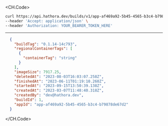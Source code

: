 
<CH.Code>
```bash Example Request
curl https://api.hathora.dev/builds/v1/app-af469a92-5b45-4565-b3c4-b79878de67d2/info/1 \
--header 'Accept: application/json' \
--header 'Authorization: YOUR_BEARER_TOKEN_HERE'
```
---

```json Example Response
  {
    "buildTag": "0.1.14-14c793",
    "regionalContainerTags": [
      {
        "containerTag": "string"
      }
    ],
    "imageSize": 7917.25,
    "deletedAt": "2023-08-03T16:03:07.258Z",
    "finishedAt": "2023-06-11T01:19:10.260Z",
    "startedAt": "2023-09-15T13:50:39.138Z",
    "createdAt": "2023-03-07T11:48:40.318Z",
    "createdBy": "dev@hathora.dev",
    "buildId": 1,
    "appId": "app-af469a92-5b45-4565-b3c4-b79878de67d2"
  }
```
</CH.Code>
